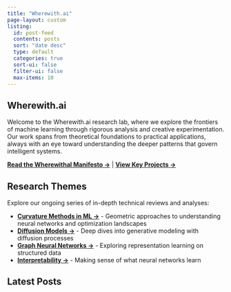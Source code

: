 ```yaml
---
title: "Wherewith.ai"
page-layout: custom
listing:
  id: post-feed
  contents: posts
  sort: "date desc"
  type: default
  categories: true
  sort-ui: false
  filter-ui: false
  max-items: 10
---
```


:::{.hero-section}
# Wherewith.ai

Welcome to the Wherewith.ai research lab, where we explore the frontiers of machine learning through rigorous analysis and creative experimentation. Our work spans from theoretical foundations to practical applications, always with an eye toward understanding the deeper patterns that govern intelligent systems.

**[Read the Wherewithal Manifesto →](/manifesto)** | **[View Key Projects →](/projects)**

:::{.sketch-container}
<!-- Space for hand-drawn sketches - add your images here -->
:::
:::

:::{.series-navigation}
## Research Themes

Explore our ongoing series of in-depth technical reviews and analyses:

:::{.series-grid}
- **[Curvature Methods in ML →](/series/curvature)** - Geometric approaches to understanding neural networks and optimization landscapes
- **[Diffusion Models →](/series/diffusion)** - Deep dives into generative modeling with diffusion processes
- **[Graph Neural Networks →](/series/gnn)** - Exploring representation learning on structured data
- **[Interpretability →](/series/interpretability)** - Making sense of what neural networks learn
:::
:::

:::{.posts-section}
## Latest Posts

<div id="post-feed"></div>
:::